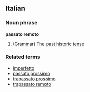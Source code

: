 ==Italian==
===Noun phrase===
'''passato remoto'''
# ([[Grammar]]) The [[past historic]] [[tense]]
===Related terms===
*[[imperfetto]]
*[[passato prossimo]]
*[[trapassato prossimo]]
*[[trapassato remoto]]